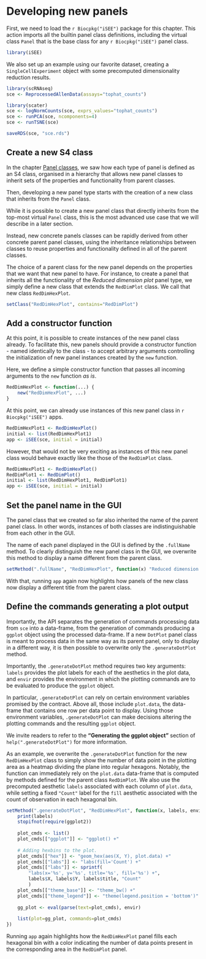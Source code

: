 # Developing new panels {#developing}

First, we need to load the `r Biocpkg("iSEE")` package for this chapter.
This action imports all the builtin panel class definitions, including the virtual class `Panel` that is the base class for any `r Biocpkg("iSEE")` panel class.

```r
library(iSEE)
```

We also set up an example using our favorite dataset, creating a `SingleCellExperiment` object with some precomputed dimensionality reduction results.

```r
library(scRNAseq)
sce <- ReprocessedAllenData(assays="tophat_counts")

library(scater)
sce <- logNormCounts(sce, exprs_values="tophat_counts")
sce <- runPCA(sce, ncomponents=4)
sce <- runTSNE(sce)
```

```r
saveRDS(sce, "sce.rds")
```

## Create a new S4 class

In the chapter [Panel classes](#panels), we saw how each type of panel is defined as an S4 class, organised in a hierarchy that allows new panel classes to inherit sets of the properties and functionality from parent classes.

Then, developing a new panel type starts with the creation of a new class that inherits from the `Panel` class.

While it is possible to create a new panel class that directly inherits from the top-most virtual `Panel` class, this is the most advanced use case that we will describe in a later section. <!-- TODO: cross-reference when done. -->

Instead, new concrete panels classes can be rapidly derived from other concrete parent panel classes, using the inheritance relationships between classes to reuse properties and functionality defined in all of the parent classes.

The choice of a parent class for the new panel depends on the properties that we want that new panel to have.
For instance, to create a panel that inherits all the functionality of the _Reduced dimension plot_ panel type, we simply define a new class that extends the `RedDimPlot` class.
We call that new class `RedDimHexPlot`.

```r
setClass("RedDimHexPlot", contains="RedDimPlot")
```

## Add a constructor function

At this point, it is possible to create instances of the new panel class already.
To facilitate this, new panels should provide a constructor function - named identically to the class - to accept arbitrary arguments controlling the initialization of new panel instances created by the `new` function.

Here, we define a simple constructor function that passes all incoming arguments to the `new` function _as is_.

```r
RedDimHexPlot <- function(...) {
    new("RedDimHexPlot", ...)
}
```

At this point, we can already use instances of this new panel class in `r Biocpkg("iSEE")` apps.

```r
RedDimHexPlot1 <- RedDimHexPlot()
initial <- list(RedDimHexPlot1)
app <- iSEE(sce, initial = initial)
```

However, that would not be very exciting as instances of this new panel class would behave exactly like the those of the `RedDimPlot` class.

```r
RedDimHexPlot1 <- RedDimHexPlot()
RedDimPlot1 <- RedDimPlot()
initial <- list(RedDimHexPlot1, RedDimPlot1)
app <- iSEE(sce, initial = initial)
```

## Set the panel name in the GUI

The panel class that we created so far also inherited the name of the parent panel class.
In other words, instances of both classes are indistinguishable from each other in the GUI.

The name of each panel displayed in the GUI is defined by the `.fullName` method.
To clearly distinguish the new panel class in the GUI, we overwrite this method to display a name different from the parent class.

```r
setMethod(".fullName", "RedDimHexPlot", function(x) "Reduced dimension hexagonal plot")
```

With that, running `app` again now highlights how panels of the new class now display a different title from the parent class.

## Define the commands generating a plot output

Importantly, the API separates the generation of commands processing data from `sce` into a data-frame, from the generation of commands producing a `ggplot` object using the processed data-frame.
If a new `DotPlot` panel class is meant to process data in the same way as its parent panel, only to display in a different way, it is then possible to overwrite only the `.generateDotPlot` method.

Importantly, the `.generateDotPlot` method requires two key arguments: `labels` provides the plot labels for each of the aesthetics in the plot data, and `envir` provides the environment in which the plotting commands are to be evaluated to produce the `ggplot` object.

In particular, `.generateDotPlot` can rely on certain environment variables promised by the contract.
Above all, those include `plot.data`, the data-frame that contains one row per data point to display.
Using those environment variables, `.generateDotPlot` can make decisions altering the plotting commands and the resulting `ggplot` object.

We invite readers to refer to the **"Generating the ggplot object"** section of `help(".generateDotPlot")` for more information.

As an example, we overwrite the `.generateDotPlot` function for the new `RedDimHexPlot` class to simply show the number of data point in the plotting area as a heatmap dividing the plane into regular hexagons.
Notably, the function can immediately rely on the `plot.data` data-frame that is computed by methods defined for the parent class `RedDimPlot`.
We also use the precomputed aesthetic `labels` associated with each column of `plot.data`, while setting a fixed `"Count"` label for the `fill` aesthetic associated with the count of observation in each hexagonal bin.

```r
setMethod(".generateDotPlot", "RedDimHexPlot", function(x, labels, envir) {
    print(labels)
    stopifnot(require(ggplot2))
    
    plot_cmds <- list()
    plot_cmds[["ggplot"]] <- "ggplot() +"
    
    # Adding hexbins to the plot.
    plot_cmds[["hex"]] <- "geom_hex(aes(X, Y), plot.data) +"
    plot_cmds[["labs"]] <- "labs(fill='Count') +"
    plot_cmds[["labs"]] <- sprintf(
        "labs(x='%s', y='%s', title='%s', fill='%s') +",
        labels$X, labels$Y, labels$title, "Count"
        )
    plot_cmds[["theme_base"]] <- "theme_bw() +"
    plot_cmds[["theme_legend"]] <- "theme(legend.position = 'bottom')"
    
    gg_plot <- eval(parse(text=plot_cmds), envir)
    
    list(plot=gg_plot, commands=plot_cmds)
})
```

Running `app` again highlights how the `RedDimHexPlot` panel fills each hexagonal bin with a color indicating the number of data points present in the corresponding area in the `RedDimPlot` panel.

<!-- TODO:
second fastest visual result:
override the plotting function
-->

<!-- TODO: add a UI (preferably that affects XY) -->

<!-- TODO: add an observer -->

<!-- TODO: override the XY data logic -->

<!-- TODO: override the plot logic (again, see above) -->
